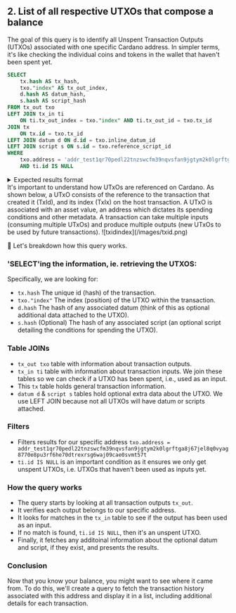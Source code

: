 
##  2. List of all respective UTXOs that compose a balance

The goal of this query is to identify all Unspent Transaction Outputs (UTXOs) associated with one specific Cardano address. In simpler terms, it's like checking the individual coins and tokens in the wallet that haven't been spent yet.

```sql
SELECT
	tx.hash AS tx_hash,
	txo."index" AS tx_out_index,
	d.hash AS datum_hash,
	s.hash AS script_hash
FROM tx_out txo
LEFT JOIN tx_in ti 
	ON ti.tx_out_index = txo."index" AND ti.tx_out_id = txo.tx_id 
JOIN tx
	ON tx.id = txo.tx_id
LEFT JOIN datum d ON d.id = txo.inline_datum_id  
LEFT JOIN script s ON s.id = txo.reference_script_id  
WHERE
    txo.address = 'addr_test1qr70pedl22tnzswcfm39nqvsfan9jgtym2k0lgrftga8j67jel8q0vyag8770e8pu3rf6he70dtrexrsg6waj09cae0svmt57t'
    AND ti.id IS NULL
```

<details>
<summary>
Expected results format
</summary>

```sql
     tx_hash                                                     | tx_out_index |    value       | datum_hash | script_hash
-----------------------------------------------------------------+--------------+----------------+------------+------------ 
74042d7fa5340a525d6c3f77f446d45efc6830332672e7acbf4241256f65b42f |     0        |  3228190       |            |           
74042d7fa5340a525d6c3f77f446d45efc6830332672e7acbf4241256f65b42f |     1        |  4605029648942 |            |            
aa138cb7581757deff37d320f9d6c7a1632607cb76a4615cbc0c1b517a15fb18 |     0        |  40000000000	 |            |                 
(3 rows)
```

</details>

<Callout type="info" emoji="💡">
It's important to understand how UTxOs are referenced on Cardano. As shown below, a UTxO consists of the reference to the transaction that created it (TxId), and its index (TxIx) on the host transaction. A UTxO is associated with an asset value, an address which dictates its spending conditions and other metadata. A transaction can take multiple inputs (consuming multiple UTxOs) and produce multiple outputs (new UTxOs to be used by future transactions).
![txidindex](/images/txid.png)
</Callout>

🔎 Let's breakdown how this query works. 

<Steps>

### 'SELECT'ing the information, ie. retrieving the UTXOS:

Specifically, we are looking for:
- `tx.hash` The unique id (hash) of the transaction.
- `txo."index"` The index (position) of the UTXO within the transaction.
- `d.hash` The hash of any associated datum (think of this as optional additional data attached to the UTXO).
- `s.hash` (Optional) The hash of any associated script (an optional script detailing the conditions for spending the UTXO).

### Table JOINs

- `tx_out txo` table with information about transaction outputs.
- `tx_in ti` table with information about transaction inputs. We join these tables so we can check if a UTXO has been spent, i.e., used as an input.
-  This `tx` table holds general transaction information.
- `datum d` & `script s` tables hold optional extra data about the UTXO. We use LEFT JOIN because not all UTXOs will have datum or scripts attached.


### Filters
- Filters results for our specific address
`txo.address = addr_test1qr70pedl22tnzswcfm39nqvsfan9jgtym2k0lgrftga8j67jel8q0vyag8770e8pu3rf6he70dtrexrsg6waj09cae0svmt57t`
- `ti.id IS NULL` is an important condition as it ensures we only get unspent UTXOs, i.e. UTXOs that haven't been used as inputs yet.

### How the query works
- The query starts by looking at all transaction outputs `tx_out`.
- It verifies each output belongs to our specific address.
- It looks for matches in the `tx_in` table to see if the output has been used as an input.
- If no match is found, `ti.id IS NULL`, then it's an unspent UTXO.
- Finally, it fetches any additoinal information about the optional datum and script, if they exist, and presents the results.

### Conclusion
Now that you know your balance, you might want to see where it came from. To do this, we'll create a query to fetch the transaction history associated with this address and display it in a list, including additional details for each transaction.

</Steps>
